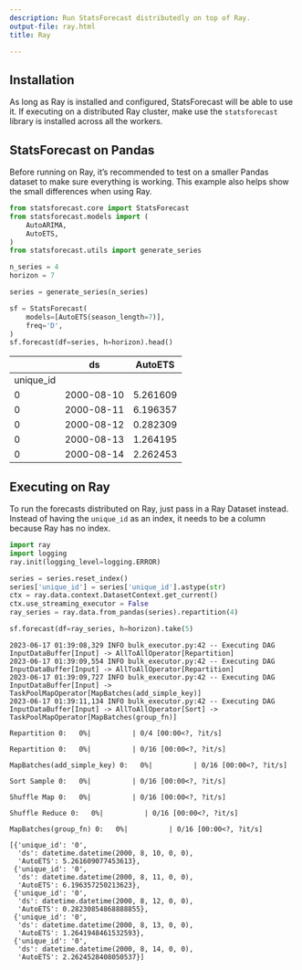 ```yaml
---
description: Run StatsForecast distributedly on top of Ray.
output-file: ray.html
title: Ray

---
```


## Installation

As long as Ray is installed and configured, StatsForecast will be able
to use it. If executing on a distributed Ray cluster, make use the
`statsforecast` library is installed across all the workers.

## StatsForecast on Pandas

Before running on Ray, it’s recommended to test on a smaller Pandas
dataset to make sure everything is working. This example also helps show
the small differences when using Ray.

```python
from statsforecast.core import StatsForecast
from statsforecast.models import ( 
    AutoARIMA,
    AutoETS,
)
from statsforecast.utils import generate_series

n_series = 4
horizon = 7

series = generate_series(n_series)

sf = StatsForecast(
    models=[AutoETS(season_length=7)],
    freq='D',
)
sf.forecast(df=series, h=horizon).head()
```

|           | ds         | AutoETS  |
|-----------|------------|----------|
| unique_id |            |          |
| 0         | 2000-08-10 | 5.261609 |
| 0         | 2000-08-11 | 6.196357 |
| 0         | 2000-08-12 | 0.282309 |
| 0         | 2000-08-13 | 1.264195 |
| 0         | 2000-08-14 | 2.262453 |

## Executing on Ray

To run the forecasts distributed on Ray, just pass in a Ray Dataset
instead. Instead of having the `unique_id` as an index, it needs to be a
column because Ray has no index.

```python
import ray
import logging
ray.init(logging_level=logging.ERROR)

series = series.reset_index()
series['unique_id'] = series['unique_id'].astype(str)
ctx = ray.data.context.DatasetContext.get_current()
ctx.use_streaming_executor = False
ray_series = ray.data.from_pandas(series).repartition(4)
```


```python
sf.forecast(df=ray_series, h=horizon).take(5)
```

``` text
2023-06-17 01:39:08,329 INFO bulk_executor.py:42 -- Executing DAG InputDataBuffer[Input] -> AllToAllOperator[Repartition]
2023-06-17 01:39:09,554 INFO bulk_executor.py:42 -- Executing DAG InputDataBuffer[Input] -> AllToAllOperator[Repartition]
2023-06-17 01:39:09,727 INFO bulk_executor.py:42 -- Executing DAG InputDataBuffer[Input] -> TaskPoolMapOperator[MapBatches(add_simple_key)]
2023-06-17 01:39:11,134 INFO bulk_executor.py:42 -- Executing DAG InputDataBuffer[Input] -> AllToAllOperator[Sort] -> TaskPoolMapOperator[MapBatches(group_fn)]
```

``` text
Repartition 0:   0%|          | 0/4 [00:00<?, ?it/s]
```

``` text
Repartition 0:   0%|          | 0/16 [00:00<?, ?it/s]
```

``` text
MapBatches(add_simple_key) 0:   0%|          | 0/16 [00:00<?, ?it/s]
```

``` text
Sort Sample 0:   0%|          | 0/16 [00:00<?, ?it/s]
```

``` text
Shuffle Map 0:   0%|          | 0/16 [00:00<?, ?it/s]
```

``` text
Shuffle Reduce 0:   0%|          | 0/16 [00:00<?, ?it/s]
```

``` text
MapBatches(group_fn) 0:   0%|          | 0/16 [00:00<?, ?it/s]
```

``` text
[{'unique_id': '0',
  'ds': datetime.datetime(2000, 8, 10, 0, 0),
  'AutoETS': 5.261609077453613},
 {'unique_id': '0',
  'ds': datetime.datetime(2000, 8, 11, 0, 0),
  'AutoETS': 6.196357250213623},
 {'unique_id': '0',
  'ds': datetime.datetime(2000, 8, 12, 0, 0),
  'AutoETS': 0.28230854868888855},
 {'unique_id': '0',
  'ds': datetime.datetime(2000, 8, 13, 0, 0),
  'AutoETS': 1.2641948461532593},
 {'unique_id': '0',
  'ds': datetime.datetime(2000, 8, 14, 0, 0),
  'AutoETS': 2.2624528408050537}]
```

